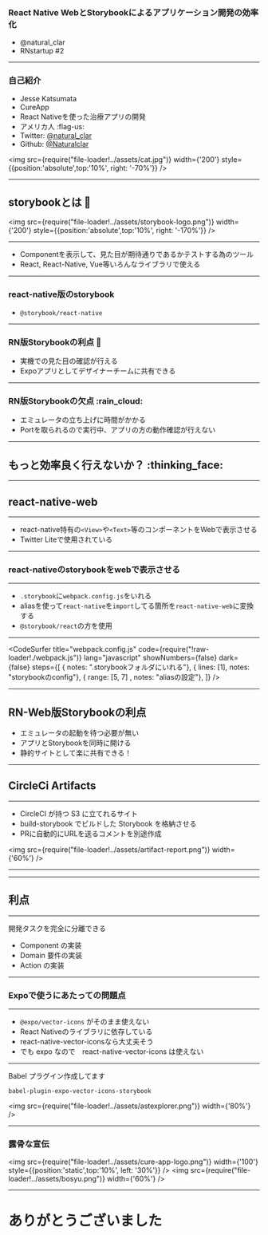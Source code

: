 



### React Native WebとStorybookによるアプリケーション開発の効率化
- @natural_clar
- RNstartup #2


---

### 自己紹介

- Jesse Katsumata 
- CureApp
- React Nativeを使った治療アプリの開発
- アメリカ人 :flag-us:
- Twitter: [@natural_clar](https://twitter.com/natural_clar)
- Github: [@Naturalclar](https://github.com/Naturalclar)

<img 
  src={require("file-loader!../assets/cat.jpg")} 
  width={'200'} 
  style={{position:'absolute',top:'10%', right: '-70%'}}
/>

---

## storybookとは :book:

<img 
  src={require("file-loader!../assets/storybook-logo.png")} 
  width={'200'} 
  style={{position:'absolute',top:'10%', right: '-170%'}}
/>

---

- Componentを表示して、見た目が期待通りであるかテストする為のツール
- React, React-Native, Vue等いろんなライブラリで使える

---

### react-native版のstorybook

- `@storybook/react-native`

---

### RN版Storybookの利点 :tada:

- 実機での見た目の確認が行える
- Expoアプリとしてデザイナーチームに共有できる

---

### RN版Storybookの欠点 :rain_cloud:

- エミュレータの立ち上げに時間がかかる
- Portを取られるので実行中、アプリの方の動作確認が行えない

---

## もっと効率良く行えないか？ :thinking_face:

---

## react-native-web

---

- react-native特有の`<View>`や`<Text>`等のコンポーネントをWebで表示させる
- Twitter Liteで使用されている

---

### react-nativeのstorybookをwebで表示させる

---

- `.storybook`に`webpack.config.js`をいれる
- aliasを使って`react-native`を`import`してる箇所を`react-native-web`に変換する
- `@storybook/react`の方を使用

---


<CodeSurfer
  title="webpack.config.js"
  code={require("!raw-loader!./webpack.js")}
  lang="javascript"
  showNumbers={false}
  dark={false}
  steps={[
    { notes: ".storybookフォルダにいれる"},
    { lines: [1], notes: "storybookのconfig"},
    { range: [5, 7] , notes: "aliasの設定"},
  ]}
/>

---

## RN-Web版Storybookの利点

- エミュレータの起動を待つ必要が無い
- アプリとStorybookを同時に開ける
- 静的サイトとして楽に共有できる！

---

## CircleCi Artifacts

---

- CircleCI が持つ S3 に立てれるサイト
- build-storybook でビルドした Storybook を格納させる
- PRに自動的にURLを送るコメントを別途作成

<img src={require("file-loader!../assets/artifact-report.png")} width={'60%'} />

---

<div style={{width: '80%', height: '80%'}}>
<CodeSurfer
  title="config.yml"
  code={require("!raw-loader!./config.yml")}
  lang="yml"
  showNumbers={false}
  dark
  steps={[
    { notes: "circleciのConfigファイル"},
    { range: [1, 3], notes: "storybookの作成"},
    { range: [4, 5] , notes: "artifactに設定"},
    { range: [6, 8] , notes: "PRにコメントするスクリプト"},
  ]}
/>
</div>

---

## 利点

---

開発タスクを完全に分離できる

- Component の実装
- Domain 要件の実装
- Action の実装

---

### Expoで使うにあたっての問題点

---

- `@expo/vector-icons` がそのまま使えない
- React Nativeのライブラリに依存している
- react-native-vector-iconsなら大丈夫そう
- でも expo なので　react-native-vector-icons は使えない

---

Babel プラグイン作成してます

`babel-plugin-expo-vector-icons-storybook`

<img src={require("file-loader!../assets/astexplorer.png")} width={'80%'} />

---

### 露骨な宣伝



<img 
  src={require("file-loader!../assets/cure-app-logo.png")} 
  width={'100'} 
  style={{position:'static',top:'10%', left: '30%'}}
/>
<img src={require("file-loader!../assets/bosyu.png")} width={'60%'} />

---

# ありがとうございました
